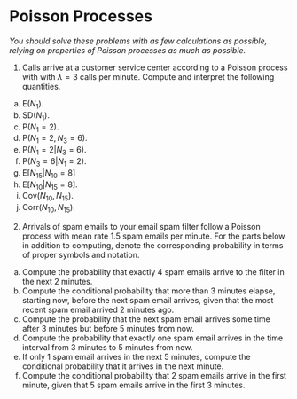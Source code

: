 # Poisson Processes {.unnumbered}

*You should solve these problems with as few calculations as possible, relying on properties of Poisson processes as much as possible.*

(@) Calls arrive at a customer service center according to a Poisson process with with $\lambda=3$ calls per minute.
Compute and interpret the following quantities.

a. $\text{E}(N_1)$.
a. $\text{SD}(N_1)$.
a. $\text{P}(N_1=2)$.
a. $\text{P}(N_1=2, N_3=6)$.
a. $\text{P}(N_1=2|N_3=6)$.
a. $\text{P}(N_3=6|N_1=2)$.
a. $\text{E}[N_{15}|N_{10}=8]$
a. $\text{E}[N_{10}|N_{15}=8]$.
a. $\text{Cov}(N_{10}, N_{15})$.
a. $\text{Corr}(N_{10}, N_{15})$.

(@) Arrivals of spam emails to your email spam filter follow a Poisson process with mean rate 1.5 spam emails per minute.
For the parts below in addition to computing, denote the corresponding probability in terms of proper symbols and notation.

a. Compute the probability that exactly 4 spam emails arrive to the filter in the next 2 minutes.
a. Compute the conditional probability that more than 3 minutes elapse, starting now, before the next spam email arrives, given that the most recent spam email arrived 2 minutes ago.
a. Compute the probability that the next spam email arrives some time after 3 minutes but before 5 minutes from now.  
a. Compute the probability that exactly one spam email arrives in the time interval from 3 minutes to 5 minutes from now. 
a. If only 1 spam email arrives in the next 5 minutes, compute the conditional probability that it arrives in the next minute.
a. Compute the conditional probability that 2 spam emails arrive in the  first minute, given that 5 spam emails arrive in the first 3 minutes.

